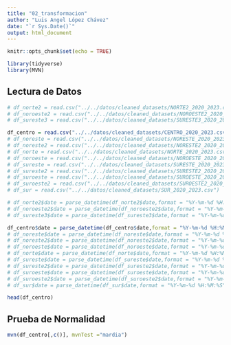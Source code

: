 ```yaml
---
title: "02_transformacion"
author: "Luis Angel López Chávez"
date: "`r Sys.Date()`"
output: html_document
---
```


```r
knitr::opts_chunk$set(echo = TRUE)
```

```r
library(tidyverse)
library(MVN)
```

## Lectura de Datos

```r
# df_norte2 = read.csv("../../datos/cleaned_datasets/NORTE2_2020_2023.csv")
# df_noroeste2 = read.csv("../../datos/cleaned_datasets/NOROESTE2_2020_2023.csv")
# df_sureste3 = read.csv("../../datos/cleaned_datasets/SURESTE3_2020_2023.csv")

df_centro = read.csv("../../datos/cleaned_datasets/CENTRO_2020_2023.csv")
# df_noreste = read.csv("../../datos/cleaned_datasets/NORESTE_2020_2023.csv")
# df_noreste2 = read.csv("../../datos/cleaned_datasets/NORESTE2_2020_2023.csv")
# df_norte = read.csv("../../datos/cleaned_datasets/NORTE_2020_2023.csv")
# df_noroeste = read.csv("../../datos/cleaned_datasets/NOROESTE_2020_2023.csv")
# df_sureste = read.csv("../../datos/cleaned_datasets/SURESTE_2020_2023.csv")
# df_sureste2 = read.csv("../../datos/cleaned_datasets/SURESTE2_2020_2023.csv")
# df_suroeste = read.csv("../../datos/cleaned_datasets/SUROESTE_2020_2023.csv")
# df_suroeste2 = read.csv("../../datos/cleaned_datasets/SUROESTE2_2020_2023.csv")
# df_sur = read.csv("../../datos/cleaned_datasets/SUR_2020_2023.csv")

# df_norte2$date = parse_datetime(df_norte2$date,format = "%Y-%m-%d %H:%M:%S")
# df_noroeste2$date = parse_datetime(df_noroeste2$date,format = "%Y-%m-%d %H:%M:%S")
# df_sureste3$date = parse_datetime(df_sureste3$date,format = "%Y-%m-%d %H:%M:%S")

df_centro$date = parse_datetime(df_centro$date,format = "%Y-%m-%d %H:%M:%S")
# df_noreste$date = parse_datetime(df_noreste$date,format = "%Y-%m-%d %H:%M:%S")
# df_noreste2$date = parse_datetime(df_noreste2$date,format = "%Y-%m-%d %H:%M:%S")
# df_noroeste$date = parse_datetime(df_noroeste$date,format = "%Y-%m-%d %H:%M:%S")
# df_norte$date = parse_datetime(df_norte$date,format = "%Y-%m-%d %H:%M:%S")
# df_sureste$date = parse_datetime(df_sureste$date,format = "%Y-%m-%d %H:%M:%S")
# df_sureste2$date = parse_datetime(df_sureste2$date,format = "%Y-%m-%d %H:%M:%S")
# df_suroeste$date = parse_datetime(df_suroeste$date,format = "%Y-%m-%d %H:%M:%S")
# df_suroeste2$date = parse_datetime(df_suroeste2$date,format = "%Y-%m-%d %H:%M:%S")
# df_sur$date = parse_datetime(df_sur$date,format = "%Y-%m-%d %H:%M:%S")

head(df_centro)
```

## Prueba de Normalidad



```r
mvn(df_centro[,c()], mvnTest ="mardia")
```


